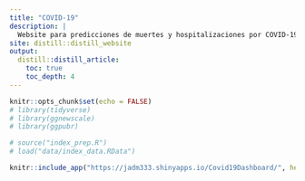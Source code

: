 ```yaml
---
title: "COVID-19"
description: |
  Website para predicciones de muertes y hospitalizaciones por COVID-19 en México
site: distill::distill_website
output: 
  distill::distill_article:
    toc: true
    toc_depth: 4
---
```


```r
knitr::opts_chunk$set(echo = FALSE)
# library(tidyverse)
# library(ggnewscale)
# library(ggpubr)

# source("index_prep.R")
# load("data/index_data.RData")
```


```r
knitr::include_app("https://jadm333.shinyapps.io/Covid19Dashboard/", height = "1000px")
```
















